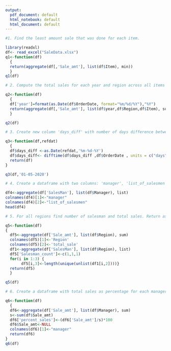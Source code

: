 ---
output:
  pdf_document: default
  html_notebook: default
  html_document: default
---

```{r}
#1. Find the least amount sale that was done for each item.

library(readxl)
df<- read_excel("SaleData.xlsx")
q1<-function(df)
  {
  return(aggregate(df[,'Sale_amt'], list(df$Item), min))
  }
q1(df)
```

```{r}
# 2. Compute the total sales for each year and region across all items 

q2<-function(df)
  {
  df['year']=format(as.Date(df$OrderDate, format="%m/%d/%Y"),"%Y")
  return(aggregate(df[,'Sale_amt'], list(df$year,df$Region,df$Item), sum))
  }

q2(df)
```
```{r}
# 3. Create new column 'days_diff' with number of days difference between reference date passed and each order date 

q3<-function(df,refdat)
  {
  df$days_diff <-as.Date(refdat,'%m-%d-%Y')
  df$days_diff<- difftime(df$days_diff ,df$OrderDate , units = c("days"))
  return(df)
}

q3(df,'01-05-2020')
```

```{r}
# 4. Create a dataframe with two columns: 'manager', 'list_of_salesmen'. Column 'manager' will contain the unique managers present and column 'list_of_salesmen' will contain an array of all salesmen under each manager. 

df4<-aggregate(df['SalesMan'], list(df$Manager), list)
colnames(df4)[1]<-"manager"
colnames(df4)[2]<-"list_of_salesmen"
head(df4)
```

```{r}
# 5. For all regions find number of salesman and total sales. Return as a dataframe with three columns Region, salesmen_count and total_sale

q5<-function(df)
{
  df5<-aggregate(df['Sale_amt'], list(df$Region), sum)
  colnames(df5)[1]<-'Region'
  colnames(df5)[2]<-'total_sale'
  df1<-aggregate(df['SalesMan'], list(df$Region), list)
  df5['Salesman_count']<-c(1,1,1)
  for(i in 1:3) {
       df5[i,3]<-length(unique(unlist(df1[i,2])))}
  return(df5)
  }

q5(df)
```

```{r}
# 6. Create a dataframe with total sales as percentage for each manager. Dataframe to contain manager and percent_sales

q6<-function(df)
  {
  df6<-aggregate(df['Sale_amt'], list(df$Manager), sum)
  s<-sum(df$Sale_amt)
  df6['percent_sales']<-(df6['Sale_amt']/s)*100
  df6$Sale_amt<-NULL
  colnames(df6)[1]<-"manager"
  return(df6)
}
q6(df)
```

